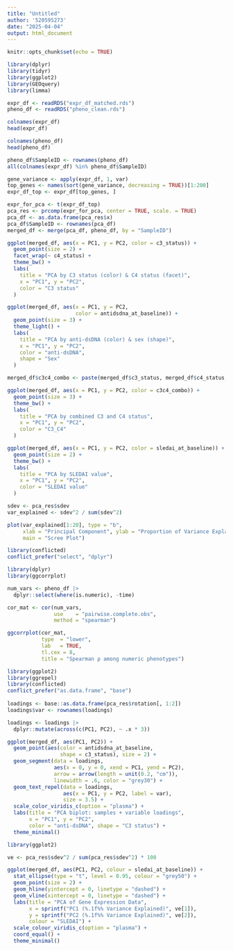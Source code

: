 ```yaml
---
title: "Untitled"
author: '520595273'
date: "2025-04-04"
output: html_document
---
```


```r
knitr::opts_chunk$set(echo = TRUE)
```

```r
library(dplyr)
library(tidyr)
library(ggplot2)
library(GEOquery)
library(limma)
```

```r
expr_df <- readRDS("expr_df_matched.rds")  
pheno_df <- readRDS("pheno_clean.rds")
```

```r
colnames(expr_df)
head(expr_df)
```

```r
colnames(pheno_df)
head(pheno_df)
```

```r
pheno_df$SampleID <- rownames(pheno_df)
all(colnames(expr_df) %in% pheno_df$SampleID)
```

```r
gene_variance <- apply(expr_df, 1, var)
top_genes <- names(sort(gene_variance, decreasing = TRUE))[1:200]
expr_df_top <- expr_df[top_genes, ]
```


```r
expr_for_pca <- t(expr_df_top)
pca_res <- prcomp(expr_for_pca, center = TRUE, scale. = TRUE)
pca_df <- as.data.frame(pca_res$x)
pca_df$SampleID <- rownames(pca_df)
merged_df <- merge(pca_df, pheno_df, by = "SampleID")
```



```r
ggplot(merged_df, aes(x = PC1, y = PC2, color = c3_status)) +
  geom_point(size = 2) +
  facet_wrap(~ c4_status) +  
  theme_bw() +
  labs(
    title = "PCA by C3 status (color) & C4 status (facet)",
    x = "PC1", y = "PC2",
    color = "C3 status"
  )
```

```r
ggplot(merged_df, aes(x = PC1, y = PC2, 
                      color = antidsdna_at_baseline)) +
  geom_point(size = 3) +
  theme_light() +
  labs(
    title = "PCA by anti-dsDNA (color) & sex (shape)",
    x = "PC1", y = "PC2",
    color = "anti-dsDNA",
    shape = "Sex"
  )
```

```r
merged_df$c3c4_combo <- paste(merged_df$c3_status, merged_df$c4_status, sep = "_")

ggplot(merged_df, aes(x = PC1, y = PC2, color = c3c4_combo)) +
  geom_point(size = 3) +
  theme_bw() +
  labs(
    title = "PCA by combined C3 and C4 status",
    x = "PC1", y = "PC2",
    color = "C3_C4"
  )
```

```r
ggplot(merged_df, aes(x = PC1, y = PC2, color = sledai_at_baseline)) +
  geom_point(size = 2) +
  theme_bw() +
  labs(
    title = "PCA by SLEDAI value",
    x = "PC1", y = "PC2",
    color = "SLEDAI value"
  )
```



```r
sdev <- pca_res$sdev
var_explained <- sdev^2 / sum(sdev^2)

plot(var_explained[1:20], type = "b", 
     xlab = "Principal Component", ylab = "Proportion of Variance Explained",
     main = "Scree Plot")

```


```r
library(conflicted)      
conflict_prefer("select", "dplyr")  

library(dplyr)
library(ggcorrplot)

num_vars <- pheno_df |>
  dplyr::select(where(is.numeric), -time)

cor_mat <- cor(num_vars,
               use    = "pairwise.complete.obs",
               method = "spearman")

ggcorrplot(cor_mat,
           type  = "lower",
           lab   = TRUE,
           tl.cex = 8,
           title = "Spearman ρ among numeric phenotypes")

```


```r
library(ggplot2)
library(ggrepel)
library(conflicted)            
conflict_prefer("as.data.frame", "base")  
 
loadings <- base::as.data.frame(pca_res$rotation[, 1:2])
loadings$var <- rownames(loadings)

loadings <- loadings |>
  dplyr::mutate(across(c(PC1, PC2), ~ .x * 3))

ggplot(merged_df, aes(PC1, PC2)) +
  geom_point(aes(color = antidsdna_at_baseline,
                 shape = c3_status), size = 2) +
  geom_segment(data = loadings,
               aes(x = 0, y = 0, xend = PC1, yend = PC2),
               arrow = arrow(length = unit(0.2, "cm")),
               linewidth = .6, color = "grey30") +
  geom_text_repel(data = loadings,
                  aes(x = PC1, y = PC2, label = var),
                  size = 3.5) +
  scale_color_viridis_c(option = "plasma") +
  labs(title = "PCA biplot: samples + variable loadings",
       x = "PC1", y = "PC2",
       color = "anti‑dsDNA", shape = "C3 status") +
  theme_minimal()


```
 
 
```r
library(ggplot2)

ve <- pca_res$sdev^2 / sum(pca_res$sdev^2) * 100

ggplot(merged_df, aes(PC1, PC2, colour = sledai_at_baseline)) +
  stat_ellipse(type = "t", level = 0.95, colour = "grey50") +   
  geom_point(size = 2) +
  geom_hline(yintercept = 0, linetype = "dashed") +
  geom_vline(xintercept = 0, linetype = "dashed") +
  labs(title = "PCA of Gene Expression Data",
       x = sprintf("PC1 (%.1f%% Variance Explained)", ve[1]),
       y = sprintf("PC2 (%.1f%% Variance Explained)", ve[2]),
       colour = "SLEDAI") +
  scale_colour_viridis_c(option = "plasma") + 
  coord_equal() +
  theme_minimal()


```
 
